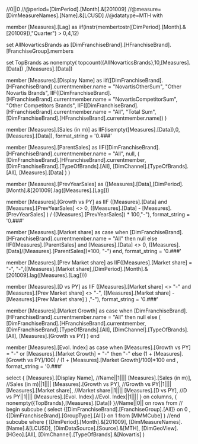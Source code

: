 //0||0
//@period=[DimPeriod].[Month].&[201009]
//@measure=[DimMeasureNames].[Name].&[LCUSD]
//@datatype=MTH
with

member [Measures].[Lag] as
	iif(instr(membertostr([DimPeriod].[Month].&[201009]),"Quarter") > 0,4,12)

set AllNovarticsBrands as
	[DimFranchiseBrand].[HFranchiseBrand].[FranchiseGroup].members

set TopBrands as
	nonempty(
		topcount({AllNovarticsBrands},10,[Measures].[Data])
	,[Measures].[Data])

member [Measures].[Display Name] as
	iif([DimFranchiseBrand].[HFranchiseBrand].currentmember.name = "NovartisOtherSum", "Other Novartis Brands",
		IIF([DimFranchiseBrand].[HFranchiseBrand].currentmember.name = "NovartisCompetitorSum",
			"Other Competitors Brands",
				IIF([DimFranchiseBrand].[HFranchiseBrand].currentmember.name = "All",
				"Total Sum",
			[DimFranchiseBrand].[HFranchiseBrand].currentmember.name))
	)

member [Measures].[Sales (in m)] as
	IIF(isempty([Measures].[Data]),0,[Measures].[Data]), format_string = '0.###'

member [Measures].[ParentSales] as
	IIF([DimFranchiseBrand].[HFranchiseBrand].currentmember.name = "All",
		null,
		(
		[DimFranchiseBrand].[HFranchiseBrand].currentmember,
		[DimFranchiseBrand].[TypeOfBrands].[All],
		[DimChannel].[TypeOfBrands].[All],
		[Measures].[Data]
		)
	)

member [Measures].[PrevYearSales] as
	([Measures].[Data],[DimPeriod].[Month].&[201009].lag([Measures].[Lag]))

member [Measures].[Growth vs PY] as
IIF ([Measures].[Data]  and [Measures].[PrevYearSales] <> 0, 
	([Measures].[Data] - [Measures].[PrevYearSales] ) 
	/ ([Measures].[PrevYearSales]) * 100,"-"), format_string = '0.###'

member [Measures].[Market share] as
	case when [DimFranchiseBrand].[HFranchiseBrand].currentmember.name = "All" then
	null
	else
	IIF([Measures].[ParentSales] and [Measures].[Data] <> 0, 
	([Measures].[Data]/[Measures].[ParentSales])*100, "-")
	end, format_string = '0.###'

member [Measures].[Prev Market share] as
	IIF([Measures].[Market share] = "-",
		"-",([Measures].[Market share],[DimPeriod].[Month].&[201009].lag([Measures].[Lag])))

member [Measures].[D vs PY] as
IIF ([Measures].[Market share] <> "-" and [Measures].[Prev Market share] <> "-", 
	([Measures].[Market share] - [Measures].[Prev Market share] ) ,"-"), format_string = '0.###'

member [Measures].[Market Growth] as
	case when [DimFranchiseBrand].[HFranchiseBrand].currentmember.name = "All" then
	null
	else
	(
		[DimFranchiseBrand].[HFranchiseBrand].currentmember,
		[DimFranchiseBrand].[TypeOfBrands].[All],
		[DimChannel].[TypeOfBrands].[All],
		[Measures].[Growth vs PY]
	)
	end

member [Measures].[Evol. Index] as
	case when [Measures].[Growth vs PY] = "-" or [Measures].[Market Growth] = "-"
	then "-"
	else (1 + [Measures].[Growth vs PY]/100) / (1 + [Measures].[Market Growth]/100)*100 end
	, format_string = '0.###'

select 
{
	[Measures].[Display Name],	//Name||1||||
	[Measures].[Sales (in m)],	//Sales (in m)||1||||
	[Measures].[Growth vs PY],	//Growth vs PY||1||||
	[Measures].[Market share],	//Market share||1||||
	[Measures].[D vs PY],		//D vs PY||1||||
	[Measures].[Evol. Index]	//Evol. Index||1||||
} on columns,
{
	nonempty({TopBrands},[Measures].[Data])
}//Name||0||
on rows
from
// begin subcube
(
	select 
		{[DimFranchiseBrand].[FranchiseGroup].[All]} on 0
		,{[DimFranchiseBrand].[GroupType].[All]} on 1
	from [MMMCube]
)
//end subcube
where (
		[DimPeriod].[Month].&[201009],
		[DimMeasureNames].[Name].&[LCUSD],
		[DimDataSource].[Source].&[MTH],
		[DimGeoView].[HGeo].[All],
		[DimChannel].[TypeOfBrands].&[Novartis]
	)